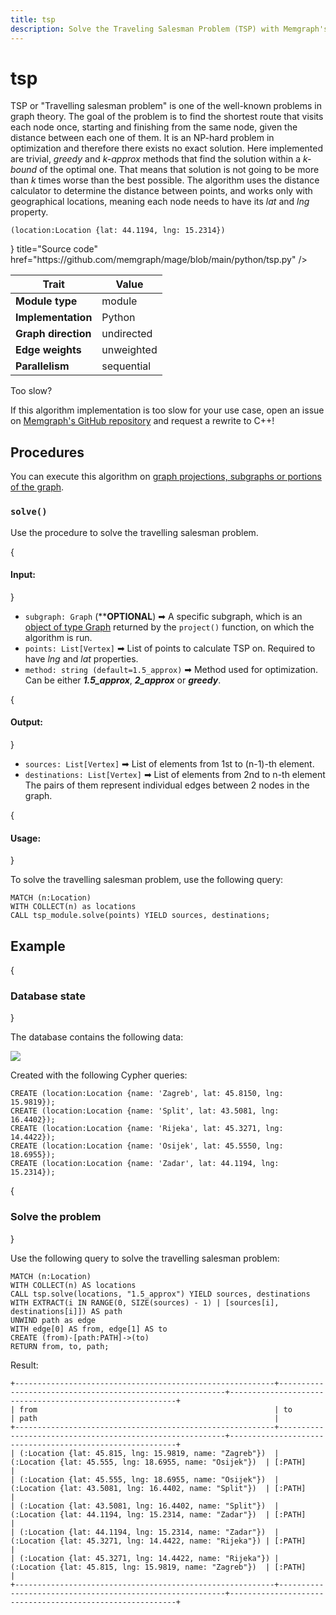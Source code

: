 ```yaml
---
title: tsp
description: Solve the Traveling Salesman Problem (TSP) with Memgraph's tsp algorithm. Access detailed documentation and expert guidance to learn how to optimize your route planning and visitation tasks.
---
```



# tsp

TSP or "Travelling salesman problem" is one of the well-known problems in graph
theory. The goal of the problem is to find the shortest route that visits each
node once, starting and finishing from the same node, given the distance between
each one of them. It is an NP-hard problem in optimization and therefore there
exists no exact solution. Here implemented are trivial, *greedy* and *k-approx*
methods that find the solution within a *k-bound* of the optimal one. That means
that solution is not going to be more than *k* times worse than the best
possible. The algorithm uses the distance calculator to determine the distance
between points, and works only with geographical locations, meaning each node
needs to have its *lat* and *lng* property.

```cypher
(location:Location {lat: 44.1194, lng: 15.2314})
```

<Cards>
  <Card
    icon={<GitHub />}
    title="Source code"
    href="https://github.com/memgraph/mage/blob/main/python/tsp.py"
  />
</Cards>

| Trait               | Value      |
| ------------------- | ---------- |
| **Module type**     | module     |
| **Implementation**  | Python     |
| **Graph direction** | undirected |
| **Edge weights**    | unweighted |
| **Parallelism**     | sequential |

<Callout type="info">

Too slow?

If this algorithm implementation is too slow for your use case, open an issue on
[Memgraph's GitHub repository](https://github.com/memgraph/memgraph/issues) and
request a rewrite to C++!

</Callout>

## Procedures

<Callout type="info">

You can execute this algorithm on [graph projections, subgraphs or portions of
the graph](/advanced-algorithms/run-algorithms#run-procedures-on-subgraph).

</Callout>

### `solve()`

Use the procedure to solve the travelling salesman problem.

{<h4> Input: </h4>}

- `subgraph: Graph` (****OPTIONAL**) ➡ A specific subgraph, which is an [object of type Graph](/advanced-algorithms/run-algorithms#run-procedures-on-subgraph) returned by the `project()` function, on which the algorithm is run.
- `points: List[Vertex]` ➡ List of points to calculate TSP on. Required to have *lng* and *lat* properties.
- `method: string (default=1.5_approx)` ➡ Method used for optimization. Can be either ***1.5_approx***, ***2_approx*** or ***greedy***.

{<h4> Output: </h4>}

- `sources: List[Vertex]` ➡ List of elements from 1st to (n-1)-th element.
- `destinations: List[Vertex]` ➡ List of elements from 2nd to n-th element
The pairs of them represent individual edges between 2 nodes in the graph.

{<h4> Usage: </h4>}

To solve the travelling salesman problem, use the following query:

```cypher
MATCH (n:Location)
WITH COLLECT(n) as locations
CALL tsp_module.solve(points) YIELD sources, destinations;
```

## Example

<Steps>

{<h3> Database state </h3>} 

The database contains the following data: 

![](/pages/advanced-algorithms/available-algorithms/tsp/tsp-1.png)

Created with the following Cypher queries:

```cypher
CREATE (location:Location {name: 'Zagreb', lat: 45.8150, lng: 15.9819});
CREATE (location:Location {name: 'Split', lat: 43.5081, lng: 16.4402});
CREATE (location:Location {name: 'Rijeka', lat: 45.3271, lng:  14.4422});
CREATE (location:Location {name: 'Osijek', lat: 45.5550, lng: 18.6955});
CREATE (location:Location {name: 'Zadar', lat: 44.1194, lng: 15.2314});
```

{<h3> Solve the problem </h3>} 

Use the following query to solve the travelling salesman problem:

```cypher
MATCH (n:Location)
WITH COLLECT(n) AS locations
CALL tsp.solve(locations, "1.5_approx") YIELD sources, destinations
WITH EXTRACT(i IN RANGE(0, SIZE(sources) - 1) | [sources[i], destinations[i]]) AS path
UNWIND path as edge
WITH edge[0] AS from, edge[1] AS to
CREATE (from)-[path:PATH]->(to)
RETURN from, to, path;
```

Result:

```plaintext
+----------------------------------------------------------+----------------------------------------------------------+----------------------------------------------------------+
| from                                                     | to                                                       | path                                                     |
+----------------------------------------------------------+----------------------------------------------------------+----------------------------------------------------------+
| (:Location {lat: 45.815, lng: 15.9819, name: "Zagreb"})  | (:Location {lat: 45.555, lng: 18.6955, name: "Osijek"})  | [:PATH]                                                  |
| (:Location {lat: 45.555, lng: 18.6955, name: "Osijek"})  | (:Location {lat: 43.5081, lng: 16.4402, name: "Split"})  | [:PATH]                                                  |
| (:Location {lat: 43.5081, lng: 16.4402, name: "Split"})  | (:Location {lat: 44.1194, lng: 15.2314, name: "Zadar"})  | [:PATH]                                                  |
| (:Location {lat: 44.1194, lng: 15.2314, name: "Zadar"})  | (:Location {lat: 45.3271, lng: 14.4422, name: "Rijeka"}) | [:PATH]                                                  |
| (:Location {lat: 45.3271, lng: 14.4422, name: "Rijeka"}) | (:Location {lat: 45.815, lng: 15.9819, name: "Zagreb"})  | [:PATH]                                                  |
+----------------------------------------------------------+----------------------------------------------------------+----------------------------------------------------------+
```

</Steps>